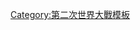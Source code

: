 {{Campaign
|name=[[大後方]]{{pbrk}}[[西方戰線 (第二次世界大戰)|(第二次世界大戰)]]
|raw_name=Campaignbox Home Front (World War II)
|battles=[[不列顛空戰]] - [[科芬特里大轟炸]] - [[倫敦大轟炸]] - [[南安普敦大轟炸]] - [[伯明罕大轟炸]] - [[利物浦大轟炸]] - [[Clydebank 大轟炸]] - [[布里斯托大轟炸]] - [[Swindon大轟炸]] - [[普利茅斯大轟炸]] - [[卡地夫大轟炸]] - [[曼徹斯特大轟炸]] - [[雪菲爾大轟炸]] - [[樸茨茅斯大轟炸]] - [[Avonmouth 大轟炸]] - [[貝爾法斯特大轟炸]] - [[Baedeker 大轟炸]] - [[The_Blitz#Baby_Blitz|Baby大轟炸]] - [[The_Blitz#V-1_Offensive|V-1攻勢]] - [[V2火箭|V-2攻勢]]
}}<noinclude>[[Category:第二次世界大戰模板]]</noinclude>